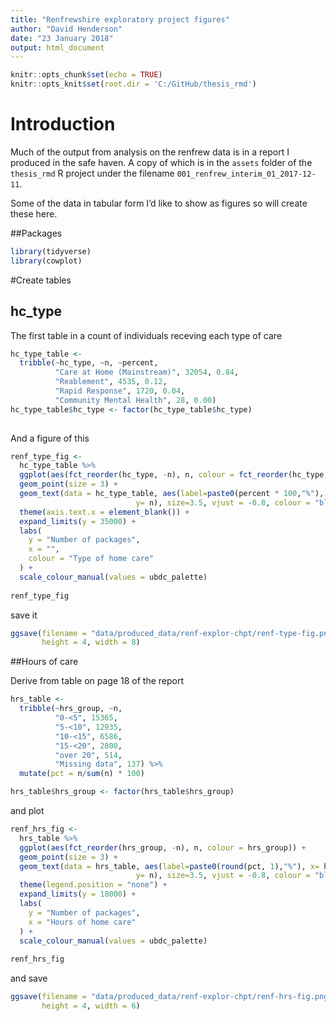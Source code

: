 ```yaml
---
title: "Renfrewshire exploratory project figures"
author: "David Henderson"
date: "23 January 2018"
output: html_document
---
```


```r
knitr::opts_chunk$set(echo = TRUE)
knitr::opts_knit$set(root.dir = 'C:/GitHub/thesis_rmd')
```

# Introduction

Much of the output from analysis on the renfrew data is in a report I produced in the safe haven. A copy of which is in the `assets` folder of the `thesis_rmd` R project under the filename `001_renfrew_interim_01_2017-12-11`. 

Some of the data in tabular form I'd like to show as figures so will create these here. 

##Packages

```r
library(tidyverse)
library(cowplot)
```

#Create tables

## hc_type

The first table in a count of individuals receving each type of care

```r
hc_type_table <-
  tribble(~hc_type, ~n, ~percent,
          "Care at Home (Mainstream)", 32054, 0.84,
          "Reablement", 4535, 0.12,
          "Rapid Response", 1720, 0.04,
          "Community Mental Health", 28, 0.00)
hc_type_table$hc_type <- factor(hc_type_table$hc_type)
  
```

And a figure of this

```r
renf_type_fig <-
  hc_type_table %>% 
  ggplot(aes(fct_reorder(hc_type, -n), n, colour = fct_reorder(hc_type, -n))) +
  geom_point(size = 3) +
  geom_text(data = hc_type_table, aes(label=paste0(percent * 100,"%"), x= hc_type,
                            y= n), size=3.5, vjust = -0.8, colour = "black") +
  theme(axis.text.x = element_blank()) +
  expand_limits(y = 35000) +
  labs(
    y = "Number of packages",
    x = "",
    colour = "Type of home care"
  ) +
  scale_colour_manual(values = ubdc_palette)
  
renf_type_fig
```

save it

```r
ggsave(filename = "data/produced_data/renf-explor-chpt/renf-type-fig.png", renf_type_fig,
       height = 4, width = 8)
```


##Hours of care

Derive from table on page 18 of the report

```r
hrs_table <-
  tribble(~hrs_group, ~n,
          "0-<5", 15365,
          "5-<10", 12935,
          "10-<15", 6586,
          "15-<20", 2800,
          "over 20", 514,
          "Missing data", 137) %>% 
  mutate(pct = n/sum(n) * 100)

hrs_table$hrs_group <- factor(hrs_table$hrs_group)

```

and plot

```r
renf_hrs_fig <-
  hrs_table %>% 
  ggplot(aes(fct_reorder(hrs_group, -n), n, colour = hrs_group)) +
  geom_point(size = 3) +
  geom_text(data = hrs_table, aes(label=paste0(round(pct, 1),"%"), x= hrs_group,
                            y= n), size=3.5, vjust = -0.8, colour = "black") +
  theme(legend.position = "none") +
  expand_limits(y = 18000) +
  labs(
    y = "Number of packages",
    x = "Hours of home care"
  ) +
  scale_colour_manual(values = ubdc_palette)
  
renf_hrs_fig
```

and save

```r
ggsave(filename = "data/produced_data/renf-explor-chpt/renf-hrs-fig.png", renf_hrs_fig,
       height = 4, width = 6)
```


